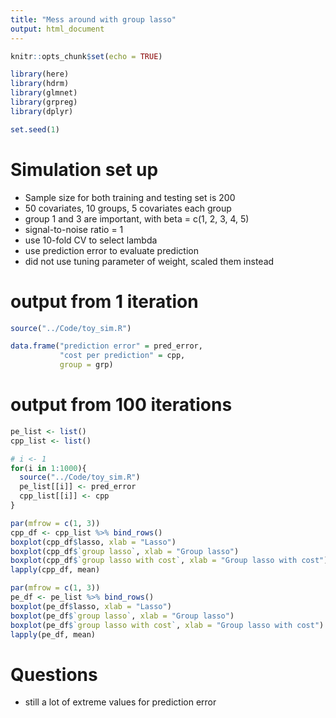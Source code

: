 ```yaml
---
title: "Mess around with group lasso"
output: html_document
---
```


```r
knitr::opts_chunk$set(echo = TRUE)

library(here)
library(hdrm)
library(glmnet)
library(grpreg)
library(dplyr)

set.seed(1)
```

# Simulation set up

- Sample size for both training and testing set is 200
- 50 covariates, 10 groups, 5 covariates each group
- group 1 and 3 are important, with beta = c(1, 2, 3, 4, 5)
- signal-to-noise ratio = 1
- use 10-fold CV to select lambda
- use prediction error to evaluate prediction
- did not use tuning parameter of weight, scaled them instead

# output from 1 iteration

```r
source("../Code/toy_sim.R")
```

```r
data.frame("prediction error" = pred_error,
           "cost per prediction" = cpp,
           group = grp)

```

# output from 100 iterations

```r
pe_list <- list()
cpp_list <- list()

# i <- 1
for(i in 1:1000){
  source("../Code/toy_sim.R")
  pe_list[[i]] <- pred_error
  cpp_list[[i]] <- cpp
}
```


```r
par(mfrow = c(1, 3))
cpp_df <- cpp_list %>% bind_rows()
boxplot(cpp_df$lasso, xlab = "Lasso") 
boxplot(cpp_df$`group lasso`, xlab = "Group lasso") 
boxplot(cpp_df$`group lasso with cost`, xlab = "Group lasso with cost") 
lapply(cpp_df, mean)
```

```r
par(mfrow = c(1, 3))
pe_df <- pe_list %>% bind_rows()
boxplot(pe_df$lasso, xlab = "Lasso") 
boxplot(pe_df$`group lasso`, xlab = "Group lasso") 
boxplot(pe_df$`group lasso with cost`, xlab = "Group lasso with cost") 
lapply(pe_df, mean)
```

# Questions

- still a lot of extreme values for prediction error
